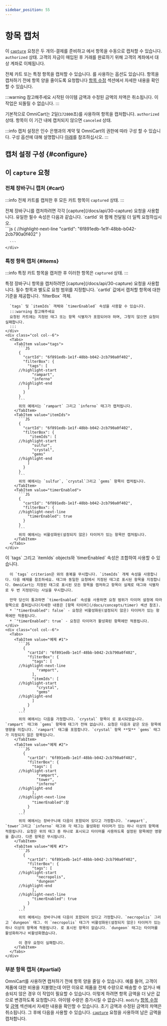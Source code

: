 ```yaml
---
sidebar_position: 55
---
```


# 항목 캡처

이 [`capture`](/docs/api/30-capture) 요청은 두 개의-결제를 준비하고 에서 항목을 수동으로 캡처할 수 있습니다. `authorized` 상태. 고객의 자금이 매입된 후 거래를 완료하기 위해 고객의 계좌에서 대상 계좌로 이체됩니다.

전체 카트 또는 특정 항목을 캡처할 수 있습니다. 를 사용하는 옵션도 있습니다. <ModifyLink /> 항목을 캡처하기 전에 항목 양을 줄이도록 요청합니다 [항목 수정](/docs/concepts/modify) 섹션에서 자세한 내용을 확인할 수 있습니다. 

:::warning 참고해주세요
시작된 아이템 금액과 수정된 금액의 차액은 취소됩니다. 이 작업은 되돌릴 수 없습니다.
:::

기본적으로 OmniCart는 2일(`172800`초)를 사용하여 항목을 캡처합니다. `authorized` 상태. 항목이 이 기간 내에 캡처되지 않으면 `canceled` 상태.

:::info
캡처 설정은 인수 은행과의 계약 및 OmniCart의 권한에 따라 구성 할 수 있습니다. 구성 옵션에 대해 설명합니다 [아래](#configure)를 참조하십시오.
:::

## 캡처 설정 구성 {#configure}

## 이 `capture` 요청

### 전체 장바구니 캡처 {#cart}

<!--FIXME single source this with cancel-->

:::info
전체 카트를 캡처한 후 모든 카트 항목이 `captured` 상태.
:::

<div class="container">
  <div class="row">
    <div class="col col--6">
      전체 장바구니를 캡처하려면 각각 [capture](/docs/api/30-capture) 요청을 사용합니다. 유일한 필수 속성은 다음과 같습니다. `cartId` 와 함께 전달됨 <InitLink /> 더 일찍 요청하십시오.
    </div>
    <div class="col col--6">
      ```js
      {
      //highlight-next-line
        "cartId": "6f891edb-1e1f-48bb-b042-2cb790a0f402"
      }

      ```
    </div>
  </div>
</div>

### 특정 항목 캡처 {#items}

:::info
특정 카트 항목을 캡처한 후 이러한 항목은 `captured` 상태.
:::

<div class="container">
  <div class="row">
    <div class="col col--6">
      특정 장바구니 항목을 캡처하려면 [capture](/docs/api/30-capture) 요청을 사용합니다. 필수 항목과 별도로 요청 범위를 지정합니다. `cartId` 값에서 캡처할 항목에 대한 기준을 제공합니다. `filterBox` 객체. 
      
      `tags` 및 `itemIds` 객체와 `timerEnabled` 속성을 사용할 수 있습니다.
      :::warning 참고해주세요
      요청된 카트에는 지정된 태그 또는 항목 식별자가 포함되어야 하며, 그렇지 않으면 요청이 실패합니다.
      :::
    </div>
    <div class="col col--6">
      <Tabs>
        <TabItem value="tags">
          ```JS
          {
            "cartId": "6f891edb-1e1f-48bb-b042-2cb790a0f402",
            "filterBox": {
              "tags": [
          //highlight-start
                "rampart",
                "inferno"
          //highlight-end
              ]
            }
          }
          ```
          위의 예에서는 `rampart` 그리고 `inferno` 태그가 캡처됩니다.
        </TabItem>
        <TabItem value="itemIds">
          ```JS
          {
            "cartId": "6f891edb-1e1f-48bb-b042-2cb790a0f402",
            "filterBox": {
               "itemIds": [
          //highlight-start
                "sulfur",
                "crystal",
                "gems"
          //highlight-end
              ]
            }
          }
          ```
          위의 예에서는 `sulfur`, `crystal`그리고 `gems` 항목이 캡처됩니다.
        </TabItem>
        <TabItem value="timerEnabled">
          ```JS
          {
            "cartId": "6f891edb-1e1f-48bb-b042-2cb790a0f402",
            "filterBox": {
          //highlight-next-line
              "timerEnabled": true
            }
          }
          ```
          위의 예에서는 비활성화된(설정되지 않은) 타이머가 있는 항목만 캡처됩니다.
        </TabItem>
      </Tabs>
    </div>
  </div>
</div>

<div class="container">
  <div class="row">
    <div class="col col--6">
      이 `tags` 그리고 `itemIds` objects와 `timerEnabled` 속성은 조합하여 사용할 수 있습니다.
      
      이 `tags` criterion은 와의 중복을 무시합니다. `itemIds` 개체 속성을 사용합니다. 다음 예제를 참조하세요. 태그와 동일한 요청에서 지정된 태그로 표시된 항목을 지정합니다. OmniCart는 지정된 태그로 표시된 모든 항목을 캡처하고 항목이 실제로 태그와 식별자로 두 번 지정된다는 사실을 무시합니다.
      
      만약 당신이 통과하면 `timerEnabled` 속성을 사용하면 요청 범위가 타이머 설정에 따라 항목으로 좁혀집니다(자세한 내용은 [항목 타이머](/docs/concepts/timer) 섹션 참조). 
      * `"timerEnabled": false` - 요청은 비활성화된(설정되지 않은) 타이머가 있는 항목에만 적용됩니다.
      * `"timerEnabled": true` - 요청은 타이머가 활성화된 항목에만 적용됩니다.
    </div>
    <div class="col col--6">
      <Tabs>
        <TabItem value="예제 #1">
          ```JS
            {
              "cartId": "6f891edb-1e1f-48bb-b042-2cb790a0f402",
              "filterBox": {
                "tags": [
          //highlight-next-line
                  "rampart",
                ],
                "itemIds": [
          //highlight-start
                  "crystal",
                  "gems"
          //highlight-end
                ]
              }
            }
          ```
          위의 예에서는 다음을 가정합니다. `crystal` 항목이 로 표시되었습니다. `rampart` 태그와 `gems` 항목에 태그가 전혀 없습니다. 요청은 다음과 같은 모든 항목에 영향을 미칩니다. `rampart` 태그를 포함합니다. `crystal` 항목 **및** `gems` 태그가 지정되지 않은 항목입니다.
        </TabItem>
        <TabItem value="예제 #2">
          ```JS
            {
              "cartId": "6f891edb-1e1f-48bb-b042-2cb790a0f402",
              "filterBox": {
                "tags": [
          //highlight-start
                  "rampart",
                  "tower",
                  "inferno"
          //highlight-end
                ],
          //highlight-next-line
                "timerEnabled":참
              }
            }
          ```
          위의 예에서는 장바구니에 다음이 포함되어 있다고 가정합니다. `rampart`, `tower`그리고 `inferno` 태그와 각 태그는 활성화된 타이머가 있는 하나 이상의 항목에 적용됩니다. 요청은 위의 태그 중 하나로 표시되고 타이머를 사용하도록 설정된 항목에만 영향을 줍니다. 다른 항목은 무시됩니다.
        </TabItem>
        <TabItem value="예제 #3">
          ```JS
            {
              "cartId": "6f891edb-1e1f-48bb-b042-2cb790a0f402",
              "filterBox": {
                "tags": [
          //highlight-start
                  "necropolis",
                  "dungeon"
          //highlight-end
                ],
          //highlight-next-line
                "timerEnabled": true
              }
            }
          ```
          위의 예에서는 장바구니에 다음이 포함되어 있다고 가정합니다. `necropolis` 그리고 `dungeon` 태그. 이 `necropolis` 태그가 비활성화된(설정되지 않은) 타이머가 있는 하나 이상의 항목에 적용됩니다. 로 표시된 항목이 없습니다. `dungeon` 태그는 타이머를 활성화하거나 비활성화했습니다.
          
          이 경우 요청이 실패합니다.
        </TabItem>
      </Tabs>
    </div>
  </div>
</div>

### 부분 항목 캡처 {#partial}

OmniCart를 사용하면 캡처하기 전에 항목 양을 줄일 수 있습니다. 예를 들어, 고객이 제품에 대한 비용을 지불했는데 어떤 이유로 제품을 전체 수량으로 배송할 수 없거나 배송되지 않은 경우 이 작업이 필요할 수 있습니다. 이렇게 하려면 <ModifyLink /> 항목 금액을 더 낮은 값으로 변경하도록 요청합니다. 아이템 수량은 증가시킬 수 없습니다. `modify` [항목 수정](/docs/concepts/modify) 및 [금액](/docs/concepts/amounts) 섹션에서 자세한 내용을 확인할 수 있습니다. 초기 금액과 수정된 금액의 차액은 취소됩니다. 그 후에 다음을 사용할 수 있습니다. [`capture`](/docs/api/30-capture) 요청을 사용하여 남은 금액을 캡처합니다.